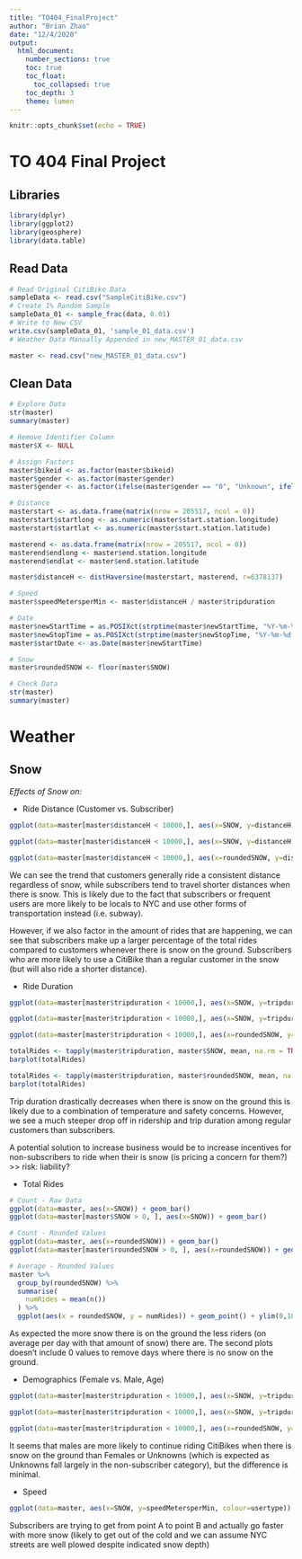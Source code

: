 ```yaml
---
title: "TO404_FinalProject"
author: "Brian Zhao"
date: "12/4/2020"
output: 
  html_document:
    number_sections: true
    toc: true
    toc_float: 
      toc_collapsed: true
    toc_depth: 3
    theme: lumen
---
```


```r
knitr::opts_chunk$set(echo = TRUE)
```

# TO 404 Final Project

## Libraries
```r
library(dplyr)
library(ggplot2)
library(geosphere)
library(data.table)
```

## Read Data
```r
# Read Original CitiBike Data
sampleData <- read.csv("SampleCitiBike.csv")
# Create 1% Random Sample
sampleData_01 <- sample_frac(data, 0.01)
# Write to New CSV
write.csv(sampleData_01, 'sample_01_data.csv')
# Weather Data Manually Appended in new_MASTER_01_data.csv
```

```r
master <- read.csv("new_MASTER_01_data.csv")
```

## Clean Data
```r
# Explore Data
str(master)
summary(master)

# Remove Identifier Column
master$X <- NULL

# Assign Factors
master$bikeid <- as.factor(master$bikeid)
master$gender <- as.factor(master$gender)
master$gender <- as.factor(ifelse(master$gender == "0", "Unknown", ifelse(master$gender == "1", "Male", "Female")))

# Distance
masterstart <- as.data.frame(matrix(nrow = 205517, ncol = 0))
masterstart$startlong <- as.numeric(master$start.station.longitude)
masterstart$startlat <- as.numeric(master$start.station.latitude)

masterend <- as.data.frame(matrix(nrow = 205517, ncol = 0))
masterend$endlong <- master$end.station.longitude
masterend$endlat <- master$end.station.latitude

master$distanceH <- distHaversine(masterstart, masterend, r=6378137)

# Speed
master$speedMetersperMin <- master$distanceH / master$tripduration

# Date
master$newStartTime = as.POSIXct(strptime(master$newStartTime, "%Y-%m-%d %H:%M:%S"))
master$newStopTime = as.POSIXct(strptime(master$newStopTime, "%Y-%m-%d %H:%M:%S"))
master$startDate <- as.Date(master$newStartTime)

# Snow
master$roundedSNOW <- floor(master$SNOW)

# Check Data
str(master)
summary(master)
```

# Weather

## Snow
*Effects of Snow on:*

- Ride Distance (Customer vs. Subscriber)
```r
ggplot(data=master[master$distanceH < 10000,], aes(x=SNOW, y=distanceH, colour=usertype)) + geom_smooth() + labs(title = "Effects of Snow on Citi Bike Ride Distance", x = "Snow Depth (inches)", y = "Distance (meters)")

ggplot(data=master[master$distanceH < 10000,], aes(x=SNOW, y=distanceH, colour=usertype)) + geom_point(alpha = 0.5) + geom_jitter() + labs(title = "Effects of Snow on Citi Bike Ride Distance", x = "Snow Depth (inches)", y = "Distance (meters)")

ggplot(data=master[master$distanceH < 10000,], aes(x=roundedSNOW, y=distanceH, colour=usertype)) + geom_point(alpha = 0.5) + geom_jitter() + labs(title = "Effects of Snow on Citi Bike Ride Distance", x = "Snow Depth (rounded inches)", y = "Distance (meters)")
```

We can see the trend that customers generally ride a consistent distance regardless of snow, while subscribers tend to travel shorter distances when there is snow. This is likely due to the fact that subscribers or frequent users are more likely to be locals to NYC and use other forms of transportation instead (i.e. subway).

However, if we also factor in the amount of rides that are happening, we can see that subscribers make up a larger percentage of the total rides compared to customers whenever there is snow on the ground. Subscribers who are more likely to use a CitiBike than a regular customer in the snow (but will also ride a shorter distance).


- Ride Duration
```r
ggplot(data=master[master$tripduration < 10000,], aes(x=SNOW, y=tripduration, colour=usertype)) + geom_smooth() + labs(title = "Effects of Snow on Citi Bike Ride Duration", x = "Snow Depth (inches)", y = "Trip Duration (mins)")

ggplot(data=master[master$tripduration < 10000,], aes(x=SNOW, y=tripduration, colour=usertype)) + geom_point(alpha = 0.5) + geom_jitter() + labs(title = "Effects of Snow on Citi Bike Ride Duration", x = "Snow Depth (inches)", y = "Trip Duration (mins)")

ggplot(data=master[master$tripduration < 10000,], aes(x=roundedSNOW, y=tripduration, colour=usertype)) + geom_point(alpha = 0.5) + geom_jitter() + labs(title = "Effects of Snow on Citi Bike Ride Duration", x = "Snow Depth (rounded inches)", y = "Trip Duration (mins)")

totalRides <- tapply(master$tripduration, master$SNOW, mean, na.rm = TRUE)
barplot(totalRides)

totalRides <- tapply(master$tripduration, master$roundedSNOW, mean, na.rm = TRUE)
barplot(totalRides)
```

Trip duration drastically decreases when there is snow on the ground this is likely due to a combination of temperature and safety concerns. However, we see a much steeper drop off in ridership and trip duration among regular customers than subscribers.

A potential solution to increase business would be to increase incentives for non-subscribers to ride when their is snow (is pricing a concern for them?) >> risk: liability?


- Total Rides
```r
# Count - Raw Data
ggplot(data=master, aes(x=SNOW)) + geom_bar()
ggplot(data=master[master$SNOW > 0, ], aes(x=SNOW)) + geom_bar()

# Count - Rounded Values
ggplot(data=master, aes(x=roundedSNOW)) + geom_bar()
ggplot(data=master[master$roundedSNOW > 0, ], aes(x=roundedSNOW)) + geom_bar()

# Average - Rounded Values
master %>%
  group_by(roundedSNOW) %>%
  summarise(
    numRides = mean(n())
  ) %>%
  ggplot(aes(x = roundedSNOW, y = numRides)) + geom_point() + ylim(0,1000) + labs(x = "Snow Depth", y = "Average Number of CitiBike Rides")
```

As expected the more snow there is on the ground the less riders (on average per day with that amount of snow) there are. The second plots doesn't include 0 values to remove days where there is no snow on the ground.


- Demographics (Female vs. Male, Age)
```r
ggplot(data=master[master$tripduration < 10000,], aes(x=SNOW, y=tripduration, colour=gender)) + geom_smooth() + labs(title = "Effects of Snow on Citi Bike Riders based on Gender", x = "Snow Depth (inches)", y = "Trip Duration (mins)")

ggplot(data=master[master$tripduration < 10000,], aes(x=SNOW, y=tripduration, colour=gender)) + geom_point(alpha = 0.25) + geom_jitter() + labs(title = "Effects of Snow on Citi Bike Riders based on Gender", x = "Snow Depth (inches)", y = "Trip Duration (mins)")

ggplot(data=master[master$tripduration < 10000,], aes(x=roundedSNOW, y=tripduration, colour=gender)) + geom_point(alpha = 0.25) + geom_jitter() + labs(title = "Effects of Snow on Citi Bike Riders based on Gender", x = "Snow Depth (rounded inches)", y = "Trip Duration (mins)")
```

It seems that males are more likely to continue riding CitiBikes when there is snow on the ground than Females or Unknowns (which is expected as Unknowns fall largely in the non-subscriber category), but the difference is minimal.


- Speed
```r
ggplot(data=master, aes(x=SNOW, y=speedMetersperMin, colour=usertype)) + geom_smooth() + labs(title = "Effects of Snow on Citi Bike Rider Speed", x = "Snow Depth (inches)", y = "Speed (meters per min)")
```

Subscribers are trying to get from point A to point B and actually go faster with more snow (likely to get out of the cold and we can assume NYC streets are well plowed despite indicated snow depth)

